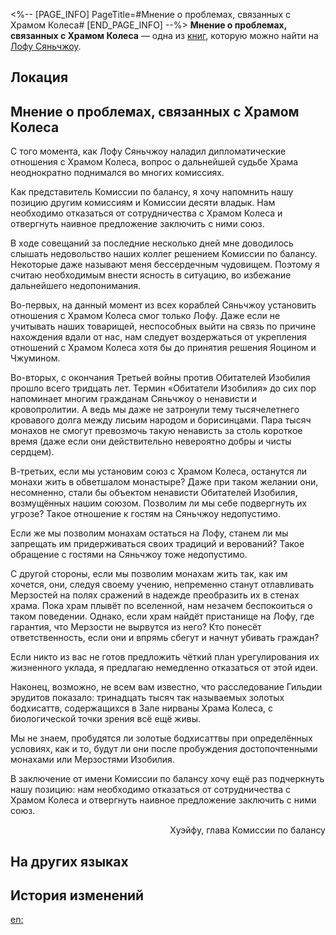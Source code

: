 <%-- [PAGE_INFO]
PageTitle=#Мнение о проблемах, связанных с Храмом Колеса#
[END_PAGE_INFO] --%>
{{Дополнить}}
{{Книга Инфобокс
|id           = 396
|partIds      = 190691
|Название     = 
|Изображение  = Иконка Пергамент Сяньчжоу.png
|Мир          = Лофу Сяньчжоу
|Томов        = 1
|Автор        = <!--нужно добавить-->
|Описание     = Официальный ответ, касающийся монахов Храма Колеса.
|Том1         = {{tx}}
|Источник1    = {{tx|Отсутствует источник}}
|Персонажи    = 
|Фракции      = 
}}
'''Мнение о проблемах, связанных с Храмом Колеса''' — одна из [[Книги|книг]], которую можно найти на [[Лофу Сяньчжоу]].

==Локация==
{{Отметка карты|<!--название карты-->|<!--id отметки-->}}

==Мнение о проблемах, связанных с Храмом Колеса==
С того момента, как Лофу Сяньчжоу наладил дипломатические отношения с Храмом Колеса, вопрос о дальнейшей судьбе Храма неоднократно поднимался во многих комиссиях.

Как представитель Комиссии по балансу, я хочу напомнить нашу позицию другим комиссиям и Комиссии десяти владык. Нам необходимо отказаться от сотрудничества с Храмом Колеса и отвергнуть наивное предложение заключить с ними союз.

В ходе совещаний за последние несколько дней мне доводилось слышать недовольство наших коллег решением Комиссии по балансу. Некоторые даже называют меня бессердечным чудовищем. Поэтому я считаю необходимым внести ясность в ситуацию, во избежание дальнейшего недопонимания.

Во-первых, на данный момент из всех кораблей Сяньчжоу установить отношения с Храмом Колеса смог только Лофу. Даже если не учитывать наших товарищей, неспособных выйти на связь по причине нахождения вдали от нас, нам следует воздержаться от укрепления отношений с Храмом Колеса хотя бы до принятия решения Яоцином и Чжумином.

Во-вторых, с окончания Третьей войны против Обитателей Изобилия прошло всего тридцать лет. Термин «Обитатели Изобилия» до сих пор напоминает многим гражданам Сяньчжоу о ненависти и кровопролитии. А ведь мы даже не затронули тему тысячелетнего кровавого долга между лисьим народом и борисинцами. Пара тысяч монахов не смогут превозмочь такую ненависть за столь короткое время (даже если они действительно невероятно добры и чисты сердцем).

В-третьих, если мы установим союз с Храмом Колеса, останутся ли монахи жить в обветшалом монастыре? Даже при таком желании они, несомненно, стали бы объектом ненависти Обитателей Изобилия, возмущённых нашим союзом. Позволим ли мы себе подвергнуть их угрозе? Такое отношение к гостям на Сяньчжоу недопустимо.

Если же мы позволим монахам остаться на Лофу, станем ли мы запрещать им придерживаться своих традиций и верований? Такое обращение с гостями на Сяньчжоу тоже недопустимо.

С другой стороны, если мы позволим монахам жить так, как им хочется, они, следуя своему учению, непременно станут отлавливать Мерзостей на полях сражений в надежде преобразить их в стенах храма. Пока храм плывёт по вселенной, нам незачем беспокоиться о таком поведении. Однако, если храм найдёт пристанище на Лофу, где гарантия, что Мерзости не вырвутся из него? Кто понесёт ответственность, если они и впрямь сбегут и начнут убивать граждан?

Если никто из вас не готов предложить чёткий план урегулирования их жизненного уклада, я предлагаю немедленно отказаться от этой идеи.

Наконец, возможно, не всем вам известно, что расследование Гильдии эрудитов показало: тринадцать тысяч так называемых золотых бодхисаттв, содержащихся в Зале нирваны Храма Колеса, с биологической точки зрения всё ещё живы.

Мы не знаем, пробудятся ли золотые бодхисаттвы при определённых условиях, как и то, будут ли они после пробуждения достопочтенными монахами или Мерзостями Изобилия.

В заключение от имени Комиссии по балансу хочу ещё раз подчеркнуть нашу позицию: нам необходимо отказаться от сотрудничества с Храмом Колеса и отвергнуть наивное предложение заключить с ними союз.

<div align="right">Хуэйфу, глава Комиссии по балансу</div>

==На других языках==
{{На других языках
|en   = Opinion About the Claretwheel Temple Issue
|zhs  = 关于丹轮寺问题的意见
|zht  = 關於丹輪寺問題的意見
|ja   = 丹輪寺問題に関する意見書
|ko   = 단륜사 문제에 대한 의견
|es   = Opinión sobre los problemas en el Templo del Disco Argénteo
|fr   = Opinion concernant le problème du Temple de la Roue cramoisie
|ru   = Мнение о проблемах, связанных с Храмом Колеса
|th   = ความเห็นเกี่ยวกับ เรื่องอารามกงล้อสีชาด
|vi   = Ý Kiến Về Vấn Đề Đan Luân Tự
|de   = Stellungnahme zum Tempel des Karmesinrades
|id   = Pendapat Mengenai Masalah Claretwheel Temple
|pt   = Opinião Sobre o Problema do Templo da Roda Carmesim
}}

==История изменений==
{{История изменений|3.5}}

[[en:]]